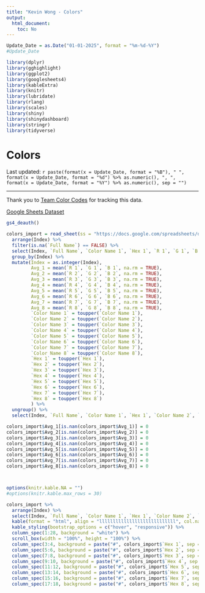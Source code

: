 ```yaml
---
title: "Kevin Wong - Colors"
output:
  html_document:
    toc: No
---
```


```r
Update_Date = as.Date("01-01-2025", format = "%m-%d-%Y")
#Update_Date

library(dplyr)
library(gghighlight)
library(ggplot2)
library(googlesheets4)
library(kableExtra)
library(knitr)
library(lubridate)
library(rlang)
library(scales)
library(shiny)
library(shinydashboard)
library(stringr)
library(tidyverse)
```

<style>
h3 {
   font-family: Tahoma;
   color: black;
}
</style>

<h1>Colors</h1>

<p class="last-updated">
Last updated: `r paste(format(x = Update_Date, format = "%B"), " ", format(x = Update_Date, format = "%d") %>% as.numeric(), ", ", format(x = Update_Date, format = "%Y") %>% as.numeric(), sep = "")`
</p>

<hr />

Thank you to [Team Color Codes](https://teamcolorcodes.com/) for tracking this data.

[Google Sheets Dataset](https://docs.google.com/spreadsheets/d/1_jY_9L3TU_5szudWYH3-8iqOaE6TjUBaLS_rTDHzeyU){target="_blank"}

```r
gs4_deauth()

colors_import = read_sheet(ss = "https://docs.google.com/spreadsheets/d/1_jY_9L3TU_5szudWYH3-8iqOaE6TjUBaLS_rTDHzeyU", sheet = "All Teams") %>%
  arrange(Index) %>%
  filter(is.na(`Full Name`) == FALSE) %>%
  select(Index, `Full Name`, `Color Name 1`, `Hex 1`, `R 1`, `G 1`, `B 1`, `Color Name 2`, `Hex 2`, `R 2`, `G 2`, `B 2`, `Color Name 3`, `Hex 3`, `R 3`, `G 3`, `B 3`, `Color Name 4`, `Hex 4`, `R 4`, `G 4`, `B 4`, `Color Name 5`, `Hex 5`, `R 5`, `G 5`, `B 5`, `Color Name 6`, `Hex 6`, `R 6`, `G 6`, `B 6`, `Color Name 7`, `Hex 7`, `R 7`, `G 7`, `B 7`, `Color Name 8`, `Hex 8`, `R 8`, `G 8`, `B 8`, League, Conference, Division, Location, Nickname, City, State, `College/Pros`, `School Name`, `Old Conference`) %>%
  group_by(Index) %>%
  mutate(Index = as.integer(Index),
         Avg_1 = mean(`R 1`, `G 1`, `B 1`, na.rm = TRUE),
         Avg_2 = mean(`R 2`, `G 2`, `B 2`, na.rm = TRUE),
         Avg_3 = mean(`R 3`, `G 3`, `B 3`, na.rm = TRUE),
         Avg_4 = mean(`R 4`, `G 4`, `B 4`, na.rm = TRUE),
         Avg_5 = mean(`R 5`, `G 5`, `B 5`, na.rm = TRUE),
         Avg_6 = mean(`R 6`, `G 6`, `B 6`, na.rm = TRUE),
         Avg_7 = mean(`R 7`, `G 7`, `B 7`, na.rm = TRUE),
         Avg_8 = mean(`R 8`, `G 8`, `B 8`, na.rm = TRUE),
         `Color Name 1` = toupper(`Color Name 1`),
         `Color Name 2` = toupper(`Color Name 2`),
         `Color Name 3` = toupper(`Color Name 3`),
         `Color Name 4` = toupper(`Color Name 4`),
         `Color Name 5` = toupper(`Color Name 5`),
         `Color Name 6` = toupper(`Color Name 6`),
         `Color Name 7` = toupper(`Color Name 7`),
         `Color Name 8` = toupper(`Color Name 8`),
         `Hex 1` = toupper(`Hex 1`),
         `Hex 2` = toupper(`Hex 2`),
         `Hex 3` = toupper(`Hex 3`),
         `Hex 4` = toupper(`Hex 4`),
         `Hex 5` = toupper(`Hex 5`),
         `Hex 6` = toupper(`Hex 6`),
         `Hex 7` = toupper(`Hex 7`),
         `Hex 8` = toupper(`Hex 8`)
         ) %>%
  ungroup() %>%
  select(Index, `Full Name`, `Color Name 1`, `Hex 1`, `Color Name 2`, `Hex 2`, `Color Name 3`, `Hex 3`, `Color Name 4`, `Hex 4`, `Color Name 5`, `Hex 5`, `Color Name 6`, `Hex 6`, `Color Name 7`, `Hex 7`, `Color Name 8`, `Hex 8`, League, Conference, Division, Location, Nickname, City, State, `College/Pros`, `School Name`, `Old Conference`, Avg_1, Avg_2, Avg_3, Avg_4, Avg_5, Avg_6, Avg_7, Avg_8)

colors_import$Avg_1[is.nan(colors_import$Avg_1)] = 0
colors_import$Avg_2[is.nan(colors_import$Avg_2)] = 0
colors_import$Avg_3[is.nan(colors_import$Avg_3)] = 0
colors_import$Avg_4[is.nan(colors_import$Avg_4)] = 0
colors_import$Avg_5[is.nan(colors_import$Avg_5)] = 0
colors_import$Avg_6[is.nan(colors_import$Avg_6)] = 0
colors_import$Avg_7[is.nan(colors_import$Avg_7)] = 0
colors_import$Avg_8[is.nan(colors_import$Avg_8)] = 0



options(knitr.kable.NA = "")
#options(knitr.kable.max_rows = 30)

colors_import %>%
  arrange(Index) %>%
  select(Index, `Full Name`, `Color Name 1`, `Hex 1`, `Color Name 2`, `Hex 2`, `Color Name 3`, `Hex 3`, `Color Name 4`, `Hex 4`, `Color Name 5`, `Hex 5`, `Color Name 6`, `Hex 6`, `Color Name 7`, `Hex 7`, `Color Name 8`, `Hex 8`, League, Conference, Division, Location, Nickname, City, State, `College/Pros`, `School Name`, `Old Conference`) %>%
  kable(format = "html", align = "llllllllllllllllllllllllllll", col.names = c("Index", "Full Name", "Color Name 1", "Hex 1", "Color Name 2", "Hex 2", "Color Name 3", "Hex 3", "Color Name 4", "Hex 4", "Color Name 5", "Hex 5", "Color Name 6", "Hex 6", "Color Name 7", "Hex 7", "Color Name 8", "Hex 8", "League", "Conference", "Division", "Location", "Nickname", "City", "State", "College/Pros", "School Name", "Old Conference")) %>%
  kable_styling(bootstrap_options = c("hover", "responsive")) %>%
  column_spec(1:28, background = "white") %>%
  scroll_box(width = "100%", height = "100%") %>%
  column_spec(3:4, background = paste("#", colors_import$`Hex 1`, sep = ""), color = case_when(colors_import$Avg_1 > 130 ~ "black", .default = "white")) %>%
  column_spec(5:6, background = paste("#", colors_import$`Hex 2`, sep = ""), color = case_when(colors_import$Avg_2 > 130 ~ "black", .default = "white")) %>%
  column_spec(7:8, background = paste("#", colors_import$`Hex 3`, sep = ""), color = case_when(colors_import$Avg_3 > 130 ~ "black", .default = "white")) %>%
  column_spec(9:10, background = paste("#", colors_import$`Hex 4`, sep = ""), color = case_when(colors_import$Avg_4 > 130 ~ "black", .default = "white")) %>%
  column_spec(11:12, background = paste("#", colors_import$`Hex 5`, sep = ""), color = case_when(colors_import$Avg_5 > 130 ~ "black", .default = "white")) %>%
  column_spec(13:14, background = paste("#", colors_import$`Hex 6`, sep = ""), color = case_when(colors_import$Avg_6 > 130 ~ "black", .default = "white")) %>%
  column_spec(15:16, background = paste("#", colors_import$`Hex 7`, sep = ""), color = case_when(colors_import$Avg_7 > 130 ~ "black", .default = "white")) %>%
  column_spec(17:18, background = paste("#", colors_import$`Hex 8`, sep = ""), color = case_when(colors_import$Avg_8 > 130 ~ "black", .default = "white"))
```






